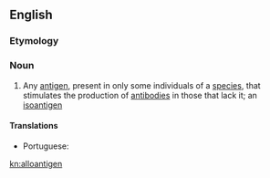 ==English==

===Etymology===
{{prefix|allo|antigen|lang=en}}

===Noun===
{{en-noun}}

# {{lb|en|genetics}} Any [[antigen]], present in only some individuals of a [[species]], that stimulates the production of [[antibody|antibodies]] in those that lack it; an [[isoantigen]]

====Translations====
{{trans-top|antigen that stimulates the production of antibodies in other individuals of a species}}
* Portuguese: {{t|pt|aloantígeno|m}}
{{trans-mid}}
{{trans-bottom}}

[[kn:alloantigen]]